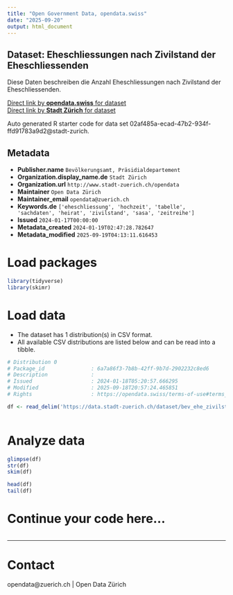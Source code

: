 ```yaml
---
title: "Open Government Data, opendata.swiss"
date: "2025-09-20"
output: html_document
---
```


## Dataset: Eheschliessungen nach Zivilstand der Eheschliessenden

Diese Daten beschreiben die Anzahl Eheschliessungen nach Zivilstand der Eheschliessenden.

[Direct link by **opendata.swiss** for dataset](https://opendata.swiss/de/dataset/eheschliessungen-nach-zivilstand-der-eheschliessenden-seit-1993)<br>
[Direct link by **Stadt Zürich** for dataset](https://data.stadt-zuerich.ch/dataset/bev_ehe_zivilstand_od3306)

Auto generated R starter code for data set 02af485a-ecad-47b2-934f-ffd91783a9d2@stadt-zurich.

## Metadata

- **Publisher.name** `Bevölkerungsamt, Präsidialdepartement`
- **Organization.display_name.de** `Stadt Zürich`
- **Organization.url** `http://www.stadt-zuerich.ch/opendata`
- **Maintainer** `Open Data Zürich`
- **Maintainer_email** `opendata@zuerich.ch`
- **Keywords.de** `['eheschliessung', 'hochzeit', 'tabelle', 'sachdaten', 'heirat', 'zivilstand', 'sasa', 'zeitreihe']`
- **Issued** `2024-01-17T00:00:00`
- **Metadata_created** `2024-01-19T02:47:28.782647`
- **Metadata_modified** `2025-09-19T04:13:11.616453`


# Load packages

```r

library(tidyverse)
library(skimr)

```

# Load data

-   The dataset has 1 distribution(s) in CSV format.
-   All available CSV distributions are listed below and can be read into a tibble.

```r

# Distribution 0
# Package_id               : 6a7a86f3-7b8b-42ff-9b7d-2902232c8ed6
# Description              : 
# Issued                   : 2024-01-18T05:20:57.666295
# Modified                 : 2025-09-18T20:57:24.465851
# Rights                   : https://opendata.swiss/terms-of-use#terms_open

df <- read_delim('https://data.stadt-zuerich.ch/dataset/bev_ehe_zivilstand_od3306/download/BEV330OD3306.csv')



```

# Analyze data

```r

glimpse(df)
str(df)
skim(df)

head(df)
tail(df)

```

# Continue your code here...

```r

```

------------------------------------------------------------------------

# Contact

opendata@zuerich.ch | Open Data Zürich
